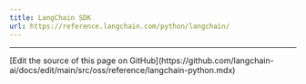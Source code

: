 ```yaml
---
title: LangChain SDK
url: https://reference.langchain.com/python/langchain/
---
```


---

<Callout icon="pen-to-square" iconType="regular">
  [Edit the source of this page on GitHub](https://github.com/langchain-ai/docs/edit/main/src/oss/reference/langchain-python.mdx)
</Callout>
